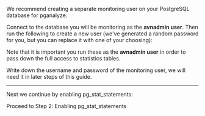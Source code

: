 
We recommend creating a separate monitoring user on your PostgreSQL database for pganalyze.

Connect to the database you will be monitoring as the **avnadmin user**.
Then run the following to create a new user (we've generated a random password for you, but you
can replace it with one of your choosing):

<MonitoringUserSetupInstructions password={props.password} adminUsername='avnadmin' noPgMonitor />

Note that it is important you run these as the **avnadmin user** in order to
pass down the full access to statistics tables.

Write down the username and password of the monitoring user, we will need it in later
steps of this guide.

---

Next we continue by enabling pg_stat_statements:

<Link className="btn btn-success" to="02_enable_pg_stat_statements">
  Proceed to Step 2: Enabling pg_stat_statements
</Link>
